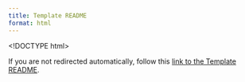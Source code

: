 ```yaml
---
title: Template README
format: html
---
```


<!DOCTYPE html>
<html lang="en-US">
  <head>
    <meta charset="utf-8">
    <title>Redirecting to Template README</title>
    <meta http-equiv="refresh" content="0; URL=https://social-science-data-editors.github.io/template_README/">
    <link rel="canonical" href="https://social-science-data-editors.github.io/template_README/">
  </head>
  <body>
    <p>If you are not redirected automatically, follow this <a href="https://social-science-data-editors.github.io/template_README/">link to the Template README</a>.</p>
  </body>
</html>
